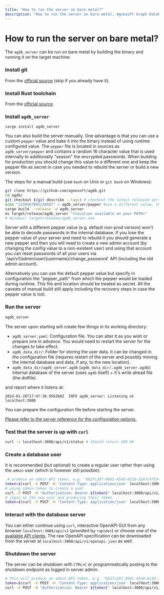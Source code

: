 ```yaml
---
title: "How to run the server on bare metal?"
description: "How to run the server on bare metal, Agnesoft Graph Database"
---
```



# How to run the server on bare metal?

The `agdb_server` can be run on bare metal by building the binary and running it on the target machine:

<Steps>

### Install git

From the [official source](https://git-scm.com/) (skip if you already have it).

### Install Rust toolchain

From the [official source](https://www.rust-lang.org/tools/install).

### Install `agdb_server`

```shell
cargo install agdb_server
```

You can also build the server manually. One advantage is that you can use a custom `pepper` value and bake it into the binary instead of using runtime configured value. The `pepper` file is located in sources as `agdb_server/pepper` and contains a random 16 character value that is used internally to additionally "season" the encrypted passwords. When building for production you should change this value to a different one and keep the pepper file as secret in case you needed to rebuild the server or build a new version.

The steps for a manual build (use `bash` on Unix or `git bash` on Windows):

```bash
git clone https://github.com/agnesoft/agdb.git
cd agdb/
git checkout $(git describe --tags) # checkout the latest released version
echo "1234567891234567" > agdb_server/pepper #use a different value, this value will be a secret
cargo build --release -p agdb_server
mv target/release/agdb_server "<location available on your PATH>"
# Windows: target/release/agdb_server.exe
```

<Callout type="warning">
    Server with a different pepper value (e.g. default non-prod version) won't
    be able to decode passwords in the internal database. If you lose the pepper
    value of your server and need to rebuild it you should generate a new pepper
    and then you will need to create a new admin account (by changing the config
    value to a non-existent user) and using that account you can reset passwords
    of all your users via `/api/v1/admin/user/{username}/change_password` API
    (including the old admin account).
</Callout>

Alternatively you can use the default pepper value but specify in configuration the "pepper_path" from which the pepper would be loaded during runtime. This file and location should be treated as secret. All the caveats of manual build still apply including the recovery steps in case the pepper value is lost.

### Run the server

```bash
agdb_server
```

The server upon starting will create few things in its working directory:

-   `agdb_server.yaml`: Configuration file. You can alter it as you wish or prepare one in advance. You would need to restart the server for the changes to take effect.
-   `agdb_data_dir/`: Folder for storing the user data. It can be changed in the configuration file (requires restart of the server and possibly moving the internal database and data, if any, to the new location).
-   `agdb_data_dir/agdb_server.agdb` (`agdb_data_dir/.agdb_server.agdb`): Internal database of the server (uses `agdb` itself) + it's write ahead file (the dotfile).

and report where it listens at:

```
2024-01-26T17:47:30.956260Z  INFO agdb_server: Listening at localhost:3000
```

<Callout>
    You can prepare the configuration file before starting the server.
</Callout>

[Please refer to the server reference for the configuration options.](/docs/references/server)

### Test that the server is up with `curl`

```bash
curl -v localhost:3000/api/v1/status # should return 200 OK
```

### Create a database user

It is recommended (but optional) to create a regular user rather than using the `admin` user (which is however still possible):

```bash
 # produce an admin API token, e.g. "bb2fc207-90d1-45dd-8110-3247c4753cd5"
token=$(curl -X POST -H 'Content-Type: application/json' localhost:3000/api/v1/user/login -d '{"username":"admin","password":"admin"}')
# using admin token to create a user
curl -X POST -H "Authorization: Bearer ${token}" localhost:3000/api/v1/admin/user/my_db_user/add -d '{"password":"password123"}'
# login as the new user and producing their token
token=$(curl -X POST -H 'Content-Type: application/json' localhost:3000/api/v1/user/login -d '{"username":"my_db_user","password":"password123"}')
```

### Interact with the database server

You can either continue using `curl`, interactive OpenAPI GUI from any browser `localhost:3000/api/v1` (provided by `rapidoc`) or choose one of the [available API clients](/api-docs/openapi). The raw OpenAPI specification can be downloaded from the server at `localhost:3000/api/v1/openapi.json` as well.

### Shutdown the server

The server can be shutdown with `CTRL+C` or programmatically posting to the shutdown endpoint as logged in server admin:

```bash
# this will produce an admin API token, e.g. "bb2fc207-90d1-45dd-8110-3247c4753cd5"
token=$(curl -X POST -H 'Content-Type: application/json' localhost:3000/api/v1/user/login -d '{"username":"admin","password":"admin"}')
curl -X POST -H "Authorization: Bearer ${token}" localhost:3000/api/v1/admin/shutdown
```

</Steps>
